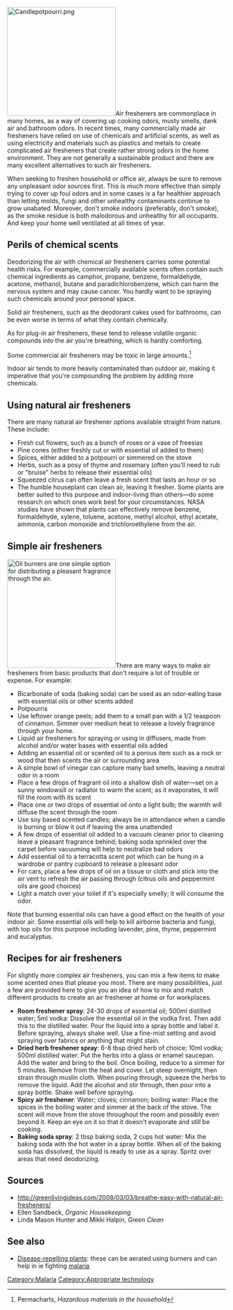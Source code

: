 [[File:Candlepotpourri.png|250px|right]]Air fresheners are commonplace in many homes, as a way of covering up cooking odors, musty smells, dank air and bathroom odors. In recent times, many commercially made air fresheners have relied on use of chemicals and artificial scents, as well as using electricity and materials such as plastics and metals to create complicated air fresheners that create rather strong odors in the home environment. They are not generally a sustainable product and there are many excellent alternatives to such air fresheners.

When seeking to freshen household or office air, always be sure to remove any unpleasant odor sources first. This is much more effective than simply trying to cover up foul odors and in some cases is a far healthier approach than letting molds, fungi and other unhealthy contaminants continue to grow unabated. Moreover, don't smoke indoors (preferably, don't smoke), as the smoke residue is both malodorous and unhealthy for all occupants. And keep your home well ventilated at all times of year.

== Perils of chemical scents ==
Deodorizing the air with chemical air fresheners carries some potential health risks. For example, commercially available scents often contain such chemical ingredients as camphor, propane, benzene, formaldehyde, acetone, methanol, butane and paradichlorobenzene, which can harm the nervous system and may cause cancer. You hardly want to be spraying such chemicals around your personal space.

Solid air fresheners, such as the deodorant cakes used for bathrooms, can be even worse in terms of what they contain chemically.

As for plug-in air fresheners, these tend to release volatile organic compounds into the air you're breathing, which is hardly comforting.

Some commercial air fresheners may be toxic in large amounts.<ref>Permacharts, ''Hazardous materials in the household''</ref>

Indoor air tends to more heavily contaminated than outdoor air, making it imperative that you're compounding the problem by adding more chemicals.

== Using natural air fresheners ==

There are many natural air freshener options available straight from nature. These include:

*Fresh cut flowers, such as a bunch of roses or a vase of freesias
*Pine cones (either freshly cut or with essential oil added to them)
*Spices, either added to a potpourri or simmered on the stove
*Herbs, such as a posy of thyme and rosemary (often you'll need to rub or "bruise" herbs to release their essential oils)
*Squeezed citrus can often leave a fresh scent that lasts an hour or so
*The humble houseplant can clean air, leaving it fresher. Some plants are better suited to this purpose and indoor-living than others––do some research on which ones work best for your circumstances. NASA studies have shown that plants can effectively remove benzene, formaldehyde, xylene, toluene, acetone, methyl alcohol, ethyl acetate, ammonia, carbon monoxide and trichloroethylene from the air.

== Simple air fresheners ==
[[File:Oilburner1.png|250px|right|thumb|Oil burners are one simple option for distributing a pleasant fragrance through the air.]]There are many ways to make air fresheners from basic products that don't require a lot of trouble or expense. For example:

* Bicarbonate of soda (baking soda) can be used as an odor-eating base with essential oils or other scents added
* Potpourris
* Use leftover orange peels; add them to a small pan with a 1/2 teaspoon of cinnamon. Simmer over medium heat to release a lovely fragrance through your home.
* Liquid air fresheners for spraying or using in diffusers, made from alcohol and/or water bases with essential oils added
* Adding an essential oil or scented oil to a porous item such as a rock or wood that then scents the air or surrounding area
* A simple bowl of vinegar can capture many bad smells, leaving a neutral odor in a room
* Place a few drops of fragrant oil into a shallow dish of water––set on a sunny windowsill or radiator to warm the scent; as it evaporates, it will fill the room with its scent
* Place one or two drops of essential oil onto a light bulb; the warmth will diffuse the scent through the room
* Use soy based scented candles; always be in attendance when a candle is burning or blow it out if leaving the area unattended
* A few drops of essential oil added to a vacuum cleaner prior to cleaning leave a pleasant fragrance behind; baking soda sprinkled over the carpet before vacuuming will help to neutralize bad odors
* Add essential oil to a terracotta scent pot which can be hung in a wardrobe or pantry cupboard to release a pleasant odor
* For cars, place a few drops of oil on a tissue or cloth and stick into the air vent to refresh the air passing through (citrus oils and peppermint oils are good choices)
* Light a match over your toilet if it's especially smelly; it will consume the odor.

Note that burning essential oils can have a good effect on the health of your indoor air. Some essential oils will help to kill airborne bacteria and fungi, with top oils for this purpose including lavender, pine, thyme, peppermint and eucalyptus.

== Recipes for air fresheners ==
For slightly more complex air fresheners, you can mix a few items to make some scented ones that please you most. There are many possibilities, just a few are provided here to give you an idea of how to mix and match different products to create an air freshener at home or for workplaces.

* '''Room freshener spray''': 24-30 drops of essential oil; 500ml distilled water; 5ml vodka: Dissolve the essential oil in the vodka first. Then add this to the distilled water. Pour the liquid into a spray bottle and label it. Before spraying, always shake well. Use a fine-mist setting and avoid spraying over fabrics or anything that might stain.
* '''Dried herb freshener spray''': 6-8 tbsp dried herb of choice; 10ml vodka; 500ml distilled water: Put the herbs into a glass or enamel saucepan. Add the water and bring to the boil. Once boiling, reduce to a simmer for 5 minutes. Remove from the heat and cover. Let steep overnight, then strain through muslin cloth. When pouring through, squeeze the herbs to remove the liquid. Add the alcohol and stir through, then pour into a spray bottle. Shake well before spraying.
* '''Spicy air freshener''': Water; cloves; cinnamon; boiling water: Place the spices in the boiling water and simmer at the back of the stove. The scent will move from the stove throughout the room and possibly even beyond it. Keep an eye on it so that it doesn't evaporate and still be cooking.
* '''Baking soda spray''': 2 tbsp baking soda, 2 cups hot water: Mix the baking soda with the hot water in a spray bottle. When all of the baking soda has dissolved, the liquid is ready to use as a spray. Spritz over areas that need deodorizing.

== Sources ==
{{reflist}}
* http://greenlivingideas.com/2008/03/03/breathe-easy-with-natural-air-fresheners/
* Ellen Sandbeck, ''Organic Housekeeping''
* Linda Mason Hunter and Mikki Halpin, ''Green Clean''

==See also==
* [[Disease-repelling plants]]: these can be aerated using burners and can help in ie fighting [[malaria]]

[[Category:Malaria]]
[[Category:Appropriate technology]]